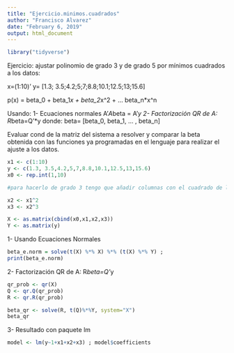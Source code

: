 ```yaml
---
title: "Ejercicio.minimos.cuadrados"
author: "Francisco Alvarez"
date: "February 6, 2019"
output: html_document
---
```



```r
library("tidyverse")
```

Ejercicio: ajustar polinomio de grado 3 y de grado 5 por mínimos cuadrados a los datos: 

x=(1:10)'
y= [1.3; 3.5;4.2;5;7;8.8;10.1;12.5;13;15.6]

p(x) = beta_0 + beta_1*x + beta_2*x^2 + ... beta_n*x^n

Usando:
1- Ecuaciones normales A'*A*beta = A'*y
2- Factorización QR de A: R*beta=Q'*y
donde: beta= [beta_0, beta_1, ... , beta_n]

Evaluar cond de la matriz del sistema a resolver y comparar la beta obtenida con las funciones ya programadas en el lenguaje para realizar el ajuste a los datos.

```r
x1 <- c(1:10)
y <- c(1.3, 3.5,4.2,5,7,8.8,10.1,12.5,13,15.6)
x0 <- rep.int(1,10)

#para hacerlo de grado 3 tengo que añadir columnas con el cuadrado de los datos y con el cubo de los datos

x2 <- x1^2
x3 <- x2^3

X <- as.matrix(cbind(x0,x1,x2,x3))
Y <- as.matrix(y)
```

1- Usando Ecuaciones Normales

```r
beta_e.norm = solve(t(X) %*% X) %*% (t(X) %*% Y) ;
print(beta_e.norm)
```

2- Factorización QR de A: R*beta=Q'*y
```r
qr_prob <- qr(X)
Q <- qr.Q(qr_prob)
R <- qr.R(qr_prob)

beta_qr <- solve(R, t(Q)%*%Y, system="X")
beta_qr
```

3- Resultado con paquete lm
```r
model <- lm(y~1+x1+x2+x3) ; model$coefficients
```



